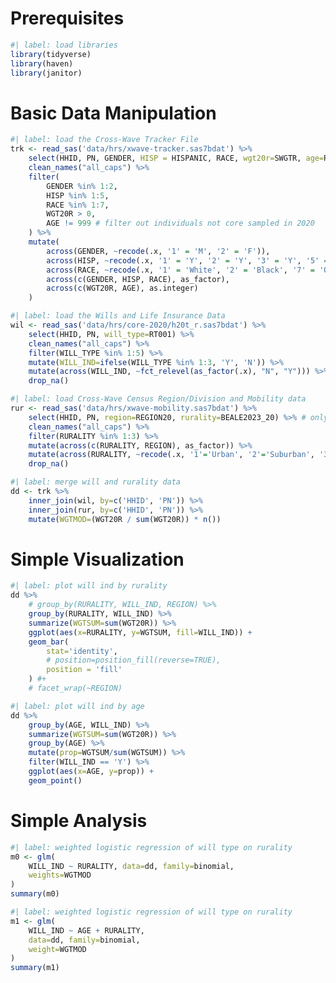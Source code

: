 
# Prerequisites
```r
#| label: load libraries
library(tidyverse)
library(haven)
library(janitor)
```
# Basic Data Manipulation

```r
#| label: load the Cross-Wave Tracker File 
trk <- read_sas('data/hrs/xwave-tracker.sas7bdat') %>%
    select(HHID, PN, GENDER, HISP = HISPANIC, RACE, wgt20r=SWGTR, age=RAGE) %>%
    clean_names("all_caps") %>%
    filter(
        GENDER %in% 1:2, 
        HISP %in% 1:5, 
        RACE %in% 1:7, 
        WGT20R > 0, 
        AGE != 999 # filter out individuals not core sampled in 2020
    ) %>%
    mutate(
        across(GENDER, ~recode(.x, '1' = 'M', '2' = 'F')), 
        across(HISP, ~recode(.x, '1' = 'Y', '2' = 'Y', '3' = 'Y', '5' = 'N')), 
        across(RACE, ~recode(.x, '1' = 'White', '2' = 'Black', '7' = 'Other')), 
        across(c(GENDER, HISP, RACE), as_factor), 
        across(c(WGT20R, AGE), as.integer)
    ) 
```
```r
#| label: load the Wills and Life Insurance Data
wil <- read_sas('data/hrs/core-2020/h20t_r.sas7bdat') %>%
    select(HHID, PN, will_type=RT001) %>%
    clean_names("all_caps") %>%
    filter(WILL_TYPE %in% 1:5) %>%
    mutate(WILL_IND=ifelse(WILL_TYPE %in% 1:3, 'Y', 'N')) %>%
    mutate(across(WILL_IND, ~fct_relevel(as_factor(.x), "N", "Y"))) %>%
    drop_na()
```
```r
#| label: load Cross-Wave Census Region/Division and Mobility data
rur <- read_sas('data/hrs/xwave-mobility.sas7bdat') %>%
    select(HHID, PN, region=REGION20, rurality=BEALE2023_20) %>% # only the 2020 survey
    clean_names("all_caps") %>%
    filter(RURALITY %in% 1:3) %>%
    mutate(across(c(RURALITY, REGION), as_factor)) %>%
    mutate(across(RURALITY, ~recode(.x, '1'='Urban', '2'='Suburban', '3'='Rural'))) %>%
    drop_na() 
```

```r
#| label: merge will and rurality data
dd <- trk %>%
    inner_join(wil, by=c('HHID', 'PN')) %>%
    inner_join(rur, by=c('HHID', 'PN')) %>%
    mutate(WGTMOD=(WGT20R / sum(WGT20R)) * n())
```

# Simple Visualization

```r
#| label: plot will ind by rurality
dd %>%
    # group_by(RURALITY, WILL_IND, REGION) %>%
    group_by(RURALITY, WILL_IND) %>%
    summarize(WGTSUM=sum(WGT20R)) %>%
    ggplot(aes(x=RURALITY, y=WGTSUM, fill=WILL_IND)) + 
    geom_bar(
        stat='identity', 
        # position=position_fill(reverse=TRUE), 
        position = 'fill'
    ) #+
    # facet_wrap(~REGION)
```

```r
#| label: plot will ind by age
dd %>%
    group_by(AGE, WILL_IND) %>%
    summarize(WGTSUM=sum(WGT20R)) %>% 
    group_by(AGE) %>%
    mutate(prop=WGTSUM/sum(WGTSUM)) %>% 
    filter(WILL_IND == 'Y') %>% 
    ggplot(aes(x=AGE, y=prop)) + 
    geom_point()
```
# Simple Analysis

```r
#| label: weighted logistic regression of will type on rurality
m0 <- glm(
    WILL_IND ~ RURALITY, data=dd, family=binomial, 
    weights=WGTMOD
) 
summary(m0)
```

```r
#| label: weighted logistic regression of will type on rurality
m1 <- glm(
    WILL_IND ~ AGE + RURALITY, 
    data=dd, family=binomial, 
    weight=WGTMOD
) 
summary(m1)
```